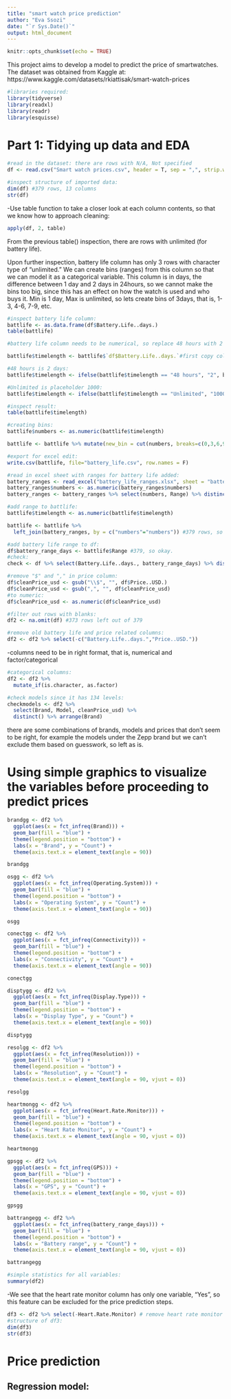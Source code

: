 ```yaml
---
title: "smart watch price prediction"
author: "Eva Ssozi"
date: "`r Sys.Date()`"
output: html_document
---
```


```r
knitr::opts_chunk$set(echo = TRUE)
```

This project aims to develop a model to predict the price of smartwatches. The dataset was obtained from Kaggle at: https://www.kaggle.com/datasets/rkiattisak/smart-watch-prices

```r
#libraries required:
library(tidyverse)
library(readxl)
library(readr)
library(esquisse)


```

# Part 1: Tidying up data and EDA
```r
#read in the dataset: there are rows with N/A, Not specified
df <- read.csv("Smart watch prices.csv", header = T, sep = ",", strip.white = T, na.strings=c(" ","","NA","N/A","Not specified")) #removing leading and trailing white spaces, and reading NAs as NAs

#inspect structure of imported data:
dim(df) #379 rows, 13 columns
str(df)
```



-Use table function to take a closer look at each column contents, so that we know how to approach cleaning:
```r
apply(df, 2, table)
```

From the previous table() inspection, there are rows with unlimited (for battery life).

Upon further inspection, battery life column has only 3 rows with character type of "unlimited." We can create bins (ranges) from this column so that we can model it as a categorical variable. This column is in days,  the difference between 1 day and 2 days in 24hours, so we cannot make the bins too big, since this has an effect on how the watch is used and who buys it. Min is 1 day, Max is unlimited, so lets create bins of 3days, that is, 1-3, 4-6, 7-9, etc.

```r
#inspect battery life column:
battlife <- as.data.frame(df$Battery.Life..days.)
table(battlife)
```

```r
#battery life column needs to be numerical, so replace 48 hours with 2 days and Unlimited with arbitrary placeholder number which is just greater than max.

battlife$timelength <- battlife$`df$Battery.Life..days.`#first copy column

#48 hours is 2 days:
battlife$timelength <- ifelse(battlife$timelength == "48 hours", "2", battlife$timelength)

#Unlimited is placeholder 1000:
battlife$timelength <- ifelse(battlife$timelength == "Unlimited", "1000", battlife$timelength)

#inspect result:
table(battlife$timelength)

```

```r
#creating bins:
battlife$numbers <- as.numeric(battlife$timelength)

battlife <- battlife %>% mutate(new_bin = cut(numbers, breaks=c(0,3,6,9,12,15,18,21,24,27,30,33,36,39,42,45,48,51,54,57,60,63,66,69,72,75,78,81,84,90)))

#export for excel edit:
write.csv(battlife, file="battery_life.csv", row.names = F)
```


```r
#read in excel sheet with ranges for battery life added:
battery_ranges <- read_excel("battery_life_ranges.xlsx", sheet = "battery_life")
battery_ranges$numbers <- as.numeric(battery_ranges$numbers)
battery_ranges <- battery_ranges %>% select(numbers, Range) %>% distinct() #29
```

```r
#add range to battlife:
battlife$timelength <- as.numeric(battlife$timelength)

battlife <- battlife %>%
  left_join(battery_ranges, by = c("numbers"="numbers")) #379 rows, so okay
```

```r
#add battery life range to df:
df$battery_range_days <- battlife$Range #379, so okay.
#check:
check <- df %>% select(Battery.Life..days., battery_range_days) %>% distinct()
```

```r
#remove "$" and "," in price column:
df$cleanPrice_usd <- gsub("\\$", "", df$Price..USD.)
df$cleanPrice_usd <- gsub(",", "", df$cleanPrice_usd)
#to numeric:
df$cleanPrice_usd <- as.numeric(df$cleanPrice_usd)
```

```r
#filter out rows with blanks:
df2 <- na.omit(df) #373 rows left out of 379
```

```r
#remove old battery life and price related columns:
df2 <- df2 %>% select(-c("Battery.Life..days.","Price..USD."))
```

-columns need to be in right format, that is, numerical and factor/categorical
```r
#categorical columns:
df2 <- df2 %>%
  mutate_if(is.character, as.factor)
```

```r
#check models since it has 134 levels:
checkmodels <- df2 %>%
  select(Brand, Model, cleanPrice_usd) %>%
  distinct() %>% arrange(Brand)
```

there are some combinations of brands, models and prices that don't seem to be right, for example the models under the Zepp brand but we can't exclude them based on guesswork, so left as is.

# Using simple graphics to visualize the variables before proceeding to predict prices
```r
brandgg <- df2 %>%
  ggplot(aes(x = fct_infreq(Brand))) +
  geom_bar(fill = "blue") +
  theme(legend.position = "bottom") +
  labs(x = "Brand", y = "Count") +
  theme(axis.text.x = element_text(angle = 90))

brandgg
```


```r
osgg <- df2 %>%
  ggplot(aes(x = fct_infreq(Operating.System))) +
  geom_bar(fill = "blue") +
  theme(legend.position = "bottom") +
  labs(x = "Operating System", y = "Count") +
  theme(axis.text.x = element_text(angle = 90))

osgg
```


```r
conectgg <- df2 %>%
  ggplot(aes(x = fct_infreq(Connectivity))) +
  geom_bar(fill = "blue") +
  theme(legend.position = "bottom") +
  labs(x = "Connectivity", y = "Count") +
  theme(axis.text.x = element_text(angle = 90))

conectgg
```


```r
disptygg <- df2 %>%
  ggplot(aes(x = fct_infreq(Display.Type))) +
  geom_bar(fill = "blue") +
  theme(legend.position = "bottom") +
  labs(x = "Display Type", y = "Count") +
  theme(axis.text.x = element_text(angle = 90))

disptygg
```


```r
resolgg <- df2 %>%
  ggplot(aes(x = fct_infreq(Resolution))) +
  geom_bar(fill = "blue") +
  theme(legend.position = "bottom") +
  labs(x = "Resolution", y = "Count") +
  theme(axis.text.x = element_text(angle = 90, vjust = 0))

resolgg
```

```r
heartmongg <- df2 %>%
  ggplot(aes(x = fct_infreq(Heart.Rate.Monitor))) +
  geom_bar(fill = "blue") +
  theme(legend.position = "bottom") +
  labs(x = "Heart Rate Monitor", y = "Count") +
  theme(axis.text.x = element_text(angle = 90, vjust = 0))

heartmongg
```

```r
gpsgg <- df2 %>%
  ggplot(aes(x = fct_infreq(GPS))) +
  geom_bar(fill = "blue") +
  theme(legend.position = "bottom") +
  labs(x = "GPS", y = "Count") +
  theme(axis.text.x = element_text(angle = 90, vjust = 0))

gpsgg
```

```r
battrangegg <- df2 %>%
  ggplot(aes(x = fct_infreq(battery_range_days))) +
  geom_bar(fill = "blue") +
  theme(legend.position = "bottom") +
  labs(x = "Battery range", y = "Count") +
  theme(axis.text.x = element_text(angle = 90, vjust = 0))

battrangegg
```

```r
#simple statistics for all variables:
summary(df2)
```

-We see that the heart rate monitor column has only one variable, "Yes", so this feature can be excluded for the price prediction steps.
```r
df3 <- df2 %>% select(-Heart.Rate.Monitor) # remove heart rate monitor colum
#structure of df3:
dim(df3)
str(df3)
```

# Price prediction

## Regression model:






